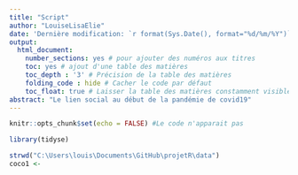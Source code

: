```yaml
---
title: "Script"
author: "LouiseLisaElie"
date: 'Dernière modification: `r format(Sys.Date(), format="%d/%m/%Y")`'
output: 
  html_document:
    number_sections: yes # pour ajouter des numéros aux titres
    toc: yes # ajout d'une table des matières
    toc_depth : '3' # Précision de la table des matières
    folding_code : hide # Cacher le code par défaut
    toc_float: true # Laisser la table des matières constamment visible
abstract: "Le lien social au début de la pandémie de covid19"
---
```


```r
knitr::opts_chunk$set(echo = FALSE) #Le code n'apparait pas
```

```r
library(tidyse)
```
```r
strwd("C:\Users\louis\Documents\GitHub\projetR\data")
coco1 <- 
```

